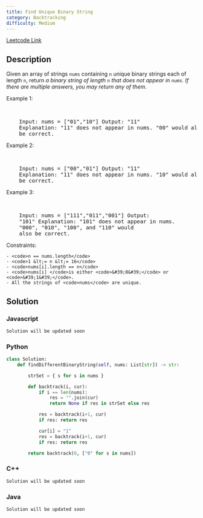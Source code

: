 ```yaml
---
title: Find Unique Binary String
category: Backtracking
difficulty: Medium
---
```


<Callout>

[Leetcode Link](https://leetcode.com/problems/find-unique-binary-string)

</Callout>

## Description

Given an array of strings <code>nums</code> containing <code>n</code> unique binary strings each of length <code>n</code>, return _a binary string of length _<code>n</code>_ that does not appear in _<code>nums</code>_. If there are multiple answers, you may return any of them_.

Example 1:

<br />
<pre className="overflow-x-auto">
	Input: nums = [&quot;01&quot;,&quot;10&quot;] Output: &quot;11&quot;
	Explanation: &quot;11&quot; does not appear in nums. &quot;00&quot; would also
	be correct.
</pre>

Example 2:

<br />
<pre className="overflow-x-auto">
	Input: nums = [&quot;00&quot;,&quot;01&quot;] Output: &quot;11&quot;
	Explanation: &quot;11&quot; does not appear in nums. &quot;10&quot; would also
	be correct.
</pre>

Example 3:

<br />
<pre className="overflow-x-auto">
	Input: nums = [&quot;111&quot;,&quot;011&quot;,&quot;001&quot;] Output:
	&quot;101&quot; Explanation: &quot;101&quot; does not appear in nums.
	&quot;000&quot;, &quot;010&quot;, &quot;100&quot;, and &quot;110&quot; would
	also be correct.
</pre>

Constraints:

    - <code>n == nums.length</code>
    - <code>1 &lt;= n &lt;= 16</code>
    - <code>nums[i].length == n</code>
    - <code>nums[i] </code>is either <code>&#39;0&#39;</code> or <code>&#39;1&#39;</code>.
    - All the strings of <code>nums</code> are unique.

## Solution

### Javascript

```javascript
Solution will be updated soon
```

### Python

```python
class Solution:
    def findDifferentBinaryString(self, nums: List[str]) -> str:

        strSet = { s for s in nums }

        def backtrack(i, cur):
            if i == len(nums):
                res = "".join(cur)
                return None if res in strSet else res

            res = backtrack(i+1, cur)
            if res: return res

            cur[i] = "1"
            res = backtrack(i+1, cur)
            if res: return res

        return backtrack(0, ["0" for s in nums])


```

### C++

```cpp
Solution will be updated soon
```

### Java

```java
Solution will be updated soon
```
